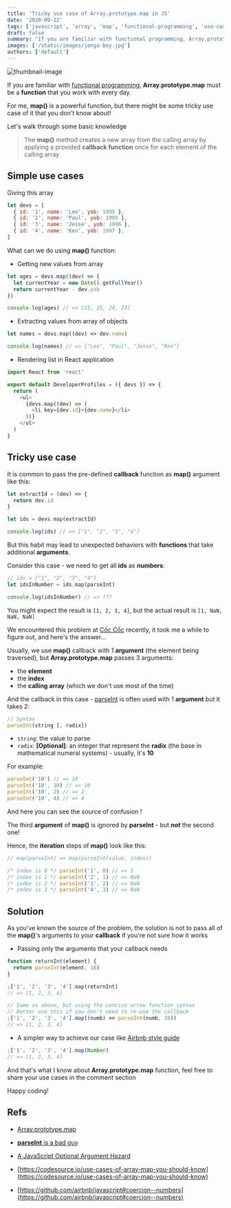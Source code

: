```yaml
---
title: 'Tricky use case of Array.prototype.map in JS'
date: '2020-09-22'
tags: ['javascript', 'array', 'map', 'functional-programming', 'use-cases']
draft: false
summary: "If you are familiar with functional programming, Array.prototype.map must be a function that you work with every day. We encountered a tricky use case of it at Cốc Cốc recently, it took me a while to figure out, and here's the answer..."
images: ['/static/images/jenga-boy.jpg']
authors: ['default']
---
```



![thumbnail-image](/static/images/jenga-boy.jpg)

<UnsplashPhotoInfo
  photoURL="https://unsplash.com/photos/geNNFqfvw48"
  author="Michał Parzuchowski"
/>

If you are familiar with [functional programming](https://en.wikipedia.org/wiki/Functional_programming), **Array.prototype.map** must be a **function** that you work with every day.

For me, **map()** is a powerful function, but there might be some tricky use case of it that you don't know about!

Let's walk through some basic knowledge

> The **map()** method creates a new array from the calling array by applying a provided **callback function** once for each element of the calling array

## Simple use cases

Giving this array

```js
let devs = [
  { id: '1', name: 'Leo', yob: 1995 },
  { id: '2', name: 'Paul', yob: 1995 },
  { id: '3', name: 'Jesse', yob: 1996 },
  { id: '4', name: 'Ken', yob: 1997 },
]
```

What can we do using **map()** function:

- Getting new values from array

```js
let ages = devs.map((dev) => {
  let currentYear = new Date().getFullYear()
  return currentYear - dev.yob
})

console.log(ages) // => [25, 25, 24, 23]
```

- Extracting values from array of objects

```js
let names = devs.map((dev) => dev.name)

console.log(names) // => ["Leo", "Paul", "Jesse", "Ken"]
```

- Rendering list in React application

```js
import React from 'react'

export default DeveloperProfiles = ({ devs }) => {
  return (
    <ul>
      {devs.map((dev) => (
        <li key={dev.id}>{dev.name}</li>
      ))}
    </ul>
  )
}
```

## Tricky use case

It is common to pass the pre-defined **callback** function as **map()** argument like this:

```js
let extractId = (dev) => {
  return dev.id
}

let ids = devs.map(extractId)

console.log(ids) // => ["1", "2", "3", "4"]
```

But this habit may lead to unexpected behaviors with **functions** that take additional **arguments**.

Consider this case - we need to get all **ids** as **numbers**:

```js
// ids = ["1", "2", "3", "4"]
let idsInNumber = ids.map(parseInt)

console.log(idsInNumber) // => ???
```

You might expect the result is `[1, 2, 3, 4]`, but the actual result is `[1, NaN, NaN, NaN]` <Twemoji emoji="astonished-face" />

We encountered this problem at [Cốc Cốc](https://coccoc.com/) recently, it took me a while to figure out, and here's the answer...

Usually, we use **map()** callback with 1 **argument** (the element being traversed), but **Array.prototype.map** passes 3 arguments:

- the **element**
- the **index**
- the **calling array** (which we don't use most of the time)

And the callback in this case - [parseInt](https://developer.mozilla.org/en-US/docs/Web/JavaScript/Reference/Global_Objects/parseInt) is often used with 1 **argument** but it takes 2:

```js
// Syntax
parseInt(string [, radix])
```

- `string`: the value to parse
- `radix`: **[Optional]**: an integer that represent the **radix** (the base in mathematical numeral systems) - usually, it's **10**

For example:

```js
parseInt('10') // => 10
parseInt('10', 10) // => 10
parseInt('10', 2) // => 2
parseInt('10', 4) // => 4
```

And here you can see the source of confusion <Twemoji emoji="eyes" />!

The third **argument** of **map()** is ignored by **parseInt** - but **_not_** the second one!

Hence, the **iteration** steps of **map()** look like this:

```js
// map(parseInt) => map(parseInt(value, index))

/* index is 0 */ parseInt('1', 0) // => 1
/* index is 1 */ parseInt('2', 1) // => NaN
/* index is 2 */ parseInt('3', 2) // => NaN
/* index is 3 */ parseInt('4', 3) // => NaN
```

## Solution

As you've known the source of the problem, the solution is not to pass all of the **map()**'s arguments to your **callback** if you're not sure how it works

- Passing only the arguments that your callback needs

```js
function returnInt(element) {
  return parseInt(element, 10)
}

;['1', '2', '3', '4'].map(returnInt)
// => [1, 2, 3, 4]

// Same as above, but using the concise arrow function syntax
// Better use this if you don't need to re-use the callback
;['1', '2', '3', '4'].map((numb) => parseInt(numb, 10))
// => [1, 2, 3, 4]
```

- A simpler way to achieve our case like [Airbnb style guide](https://github.com/airbnb/javascript#coercion--numbers)

```js
;['1', '2', '3', '4'].map(Number)
// => [1, 2, 3, 4]
```

And that's what I know about **Array.prototype.map** function, feel free to share your use cases in the comment section <Twemoji emoji="backhand-index-pointing-down" />

Happy coding!

## Refs

- [Array.prototype.map](https://developer.mozilla.org/en-US/docs/Web/JavaScript/Reference/Global_Objects/Array/map)

- [**parseInt** is a bad guy](https://github.com/denysdovhan/wtfjs#parseint-is-a-bad-guy)

- [A JavaScript Optional Argument Hazard](http://www.wirfs-brock.com/allen/posts/166)

- [https://codesource.io/use-cases-of-array-map-you-should-know](https://codesource.io/use-cases-of-array-map-you-should-know)

- [https://github.com/airbnb/javascript#coercion--numbers](https://github.com/airbnb/javascript#coercion--numbers)
